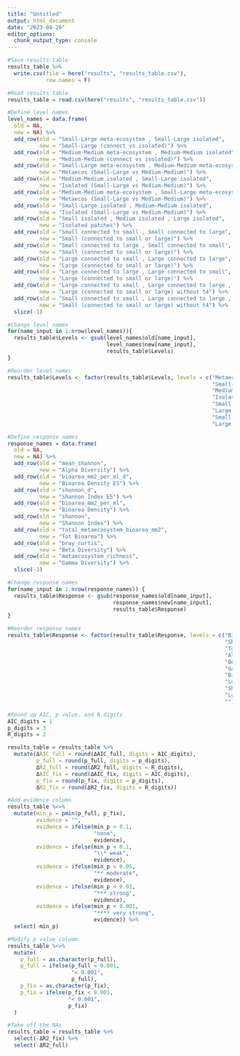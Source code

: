 ```yaml
---
title: "Untitled"
output: html_document
date: "2023-04-26"
editor_options: 
  chunk_output_type: console
---
```


```r
#Save results table
results_table %>%
  write.csv(file = here("results", "results_table.csv"), 
            row.names = F)
```

```r
#Read results table
results_table = read.csv(here("results", "results_table.csv"))
```

```r
#Define level names
level_names = data.frame(
  old = NA,
  new = NA) %>%
  add_row(old = "Small-Large meta-ecosystem , Small-Large isolated", 
          new = "Small-Large (connect vs isolated)") %>%
  add_row(old = "Medium-Medium meta-ecosystem , Medium-Medium isolated", 
          new = "Medium-Medium (connect vs isolated)") %>%
  add_row(old = "Small-Large meta-ecosystem , Medium-Medium meta-ecosystem", 
          new = "Metaecos (Small-Large vs Medium-Medium)") %>%
  add_row(old = "Medium-Medium isolated , Small-Large isolated", 
          new = "Isolated (Small-Large vs Medium-Medium)") %>%
  add_row(old = "Medium-Medium meta-ecosystem , Small-Large meta-ecosystem", 
          new = "Metaecos (Small-Large vs Medium-Medium)") %>%
  add_row(old = "Small-Large isolated , Medium-Medium isolated", 
          new = "Isolated (Small-Large vs Medium-Medium)") %>%
  add_row(old = "Small isolated , Medium isolated , Large isolated", 
          new = "Isolated patches") %>%
  add_row(old = "Small connected to small , Small connected to large", 
          new = "Small (connected to small or large)") %>%
  add_row(old = "Small connected to large , Small connected to small", 
          new = "Small (connected to small or large)") %>%
  add_row(old = "Large connected to small , Large connected to large", 
          new = "Large (connected to small or large)") %>%
  add_row(old = "Large connected to large , Large connected to small", 
          new = "Large (connected to small or large)") %>%
  add_row(old = "Large connected to small , Large connected to large , without t4", 
          new = "Large (connected to small or large) without t4") %>%
  add_row(old = "Small connected to small , Large connected to large , without t4", 
          new = "Small (connected to small or large) without t4") %>%
  slice(-1)
```

```r
#Change level names
for(name_input in 1:nrow(level_names)){
  results_table$Levels <- gsub(level_names$old[name_input], 
                               level_names$new[name_input], 
                               results_table$Levels)
}
```

```r
#Reorder level names
results_table$Levels <- factor(results_table$Levels, levels = c("Metaecos (Small-Large vs Medium-Medium)",
                                                                "Small-Large (connect vs isolated)",
                                                                "Medium-Medium (connect vs isolated)", 
                                                                "Isolated patches",
                                                                "Small (connected to small or large)",
                                                                "Large (connected to small or large)",
                                                                "Small (connected to small or large) without t4",
                                                                "Large (connected to small or large) without t4"))
```

```r
#Define response names
response_names = data.frame(
  old = NA,
  new = NA) %>%
  add_row(old = "mean_shannon", 
          new = "Alpha Diversity") %>%
  add_row(old = "bioarea_mm2_per_ml_d", 
          new = "Bioarea Density ES") %>%
  add_row(old = "shannon_d", 
          new = "Shannon Index ES") %>%
  add_row(old = "bioarea_mm2_per_ml", 
          new = "Bioarea Density") %>%
  add_row(old = "shannon", 
          new = "Shannon Index") %>%
  add_row(old = "total_metaecosystem_bioarea_mm2", 
          new = "Tot Bioarea") %>%
  add_row(old = "bray_curtis", 
          new = "Beta Diversity") %>%
  add_row(old = "metaecosystem_richness", 
          new = "Gamma Diversity") %>%
  slice(-1)
```

```r
#Change response names
for(name_input in 1:nrow(response_names)) {
  results_table$Response <- gsub(response_names$old[name_input],
                                 response_names$new[name_input],
                                 results_table$Response)
}
```

```r
#Reorder response names
results_table$Response <- factor(results_table$Response, levels = c("Bioarea Density",
                                                                    "Shannon Index",
                                                                    "Tot Bioarea",
                                                                    "Alpha Diversity",
                                                                    "Beta Diversity",
                                                                    "Gamma Diversity",
                                                                    "Bioarea Density ES",
                                                                    "Log Bioarea Density ES",
                                                                    "Shannon Index ES",
                                                                    "Log Shannon ES",
                                                                    ""))
```

```r
#Round up AIC, p-value, and R digits
AIC_digits = 1
p_digits = 3
R_digits = 2

results_table = results_table %>%
  mutate(ΔAIC_full = round(ΔAIC_full, digits = AIC_digits),
         p_full = round(p_full, digits = p_digits),
         ΔR2_full = round(ΔR2_full, digits = R_digits),
         ΔAIC_fix = round(ΔAIC_fix, digits = AIC_digits),
         p_fix = round(p_fix, digits = p_digits),
         ΔR2_fix = round(ΔR2_fix, digits = R_digits))
```

```r
#Add evidence column
results_table %<>%
  mutate(min_p = pmin(p_full, p_fix),
         evidence = "",
         evidence = ifelse(min_p > 0.1, 
                           "none",
                           evidence),
         evidence = ifelse(min_p < 0.1, 
                           "\\* weak",
                           evidence),
         evidence = ifelse(min_p < 0.05, 
                           "** moderate",
                           evidence),
         evidence = ifelse(min_p < 0.01, 
                           "*** strong",
                           evidence),
         evidence = ifelse(min_p < 0.001, 
                           "**** very strong",
                           evidence)) %>%
  select(-min_p)
```

```r
#Modify p value column
results_table %<>%
  mutate(
    p_full = as.character(p_full),
    p_full = ifelse(p_full < 0.001,
                    "< 0.001",
                    p_full),
    p_fix = as.character(p_fix),
    p_fix = ifelse(p_fix < 0.001,
                   "< 0.001",
                   p_fix)
  )
```

```r
#Take off the NAs
results_table = results_table %>%
  select(-ΔR2_fix) %>%
  select(-ΔR2_full)
```